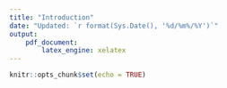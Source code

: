 ```yaml
---
title: "Introduction"
date: "Updated: `r format(Sys.Date(), '%d/%m%/%Y')`"
output:
    pdf_document:
        latex_engine: xelatex
---
```


```r
knitr::opts_chunk$set(echo = TRUE)
```

